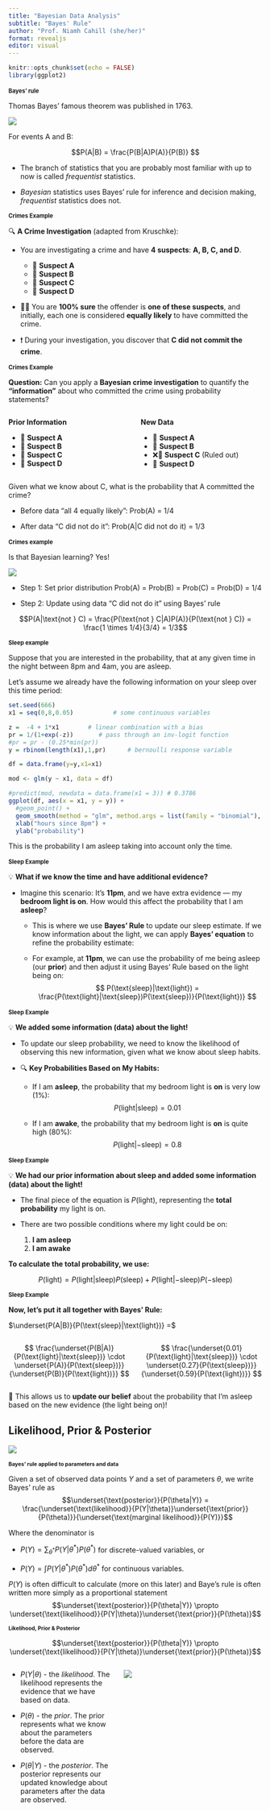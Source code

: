 ```yaml
---
title: "Bayesian Data Analysis"
subtitle: "Bayes' Rule"
author: "Prof. Niamh Cahill (she/her)"
format: revealjs
editor: visual
---
```


```r
knitr::opts_chunk$set(echo = FALSE)
library(ggplot2)
```

## Bayes' rule {style="font-size: 80%;"}

Thomas Bayes' famous theorem was published in 1763.

![](images/images-2-01.jpeg)

For events A and B:

$$P(A|B) = \frac{P(B|A)P(A)}{P(B)} $$

-   The branch of statistics that you are probably most familiar with up to now is called *frequentist* statistics.

-   *Bayesian* statistics uses Bayes' rule for inference and decision making, *frequentist* statistics does not.

## Crimes Example {style="font-size: 80%;"}

🔍 **A Crime Investigation** (adapted from Kruschke):

-   You are investigating a crime and have **4 suspects**: **A, B, C, and D**.

    -   👤 **Suspect A**\
    -   👤 **Suspect B**\
    -   👤 **Suspect C**\
    -   👤 **Suspect D**

-   🕵‍♂️ You are **100% sure** the offender is **one of these suspects**, and initially, each one is considered **equally likely** to have committed the crime.

-   ❗ During your investigation, you discover that **C did not commit the crime**.

## Crimes Example {style="font-size: 80%;"}

**Question:** Can you apply a **Bayesian crime investigation** to quantify the **"information"** about who committed the crime using probability statements?

::: columns
::: {.column width="50%"}
**Prior Information**

-   👤 **Suspect A**\
-   👤 **Suspect B**\
-   👤 **Suspect C**
-   👤 **Suspect D**
:::

::: {.column width="50%"}
**New Data**

-   👤 **Suspect A**\
-   👤 **Suspect B**\
-   ❌👤 **Suspect C** (Ruled out)
-   👤 **Suspect D**
:::
:::

Given what we know about C, what is the probability that A committed the crime?

::: incremental
-   Before data “all 4 equally likely”: Prob(A) = 1/4

-   After data “C did not do it”: Prob(A\|C did not do it) = 1/3
:::

## Crimes example {style="font-size: 80%;"}

Is that Bayesian learning? Yes!

![](images/bayesian-machine-learning-appplications-examples.png)

-   Step 1: Set prior distribution Prob(A) = Prob(B) = Prob(C) = Prob(D) = 1/4

-   Step 2: Update using data “C did not do it” using Bayes’ rule

$$P(A|\text{not } C) = \frac{P(\text{not } C|A)P(A)}{P(\text{not } C)} = \frac{1 \times 1/4}{3/4}  = 1/3$$

## Sleep example {style="font-size: 80%;"}

Suppose that you are interested in the probability, that at any given time in the night between 8pm and 4am, you are asleep.

Let's assume we already have the following information on your sleep over this time period:

```r
set.seed(666)
x1 = seq(0,8,0.05)           # some continuous variables 

z =  -4 + 1*x1        # linear combination with a bias
pr = 1/(1+exp(-z))       # pass through an inv-logit function
#pr = pr - (0.25*min(pr))
y = rbinom(length(x1),1,pr)      # bernoulli response variable

df = data.frame(y=y,x1=x1)

mod <- glm(y ~ x1, data = df)

#predict(mod, newdata = data.frame(x1 = 3)) # 0.3786
ggplot(df, aes(x = x1, y = y)) +
  #geom_point() +
  geom_smooth(method = "glm", method.args = list(family = "binomial"), se = FALSE) +
  xlab("hours since 8pm") +
  ylab("probability")
```

This is the probability I am asleep taking into account only the time.

## Sleep Example {style="font-size: 80%;"}

<!-- <style> -->

<!-- .nobullet li { -->

<!--   list-style-type: none; -->

<!-- } -->

<!-- </style> -->

💡 **What if we know the time and have additional evidence?**

::: incremental
<!-- <div class="nobullet"> -->

-   Imagine this scenario: It's **11pm**, and we have extra evidence — my **bedroom light is on**. How would this affect the probability that I am **asleep**? <!-- <div> -->

    -   This is where we use **Bayes' Rule** to update our sleep estimate. If we know information about the light, we can apply **Bayes' equation** to refine the probability estimate:

    -   For example, at **11pm**, we can use the probability of me being asleep (our **prior**) and then adjust it using Bayes' Rule based on the light being on: $$
          P(\text{sleep}|\text{light}) = \frac{P(\text{light}|\text{sleep})P(\text{sleep})}{P(\text{light})}
          $$
:::

## Sleep Example {style="font-size: 80%;"}

💡 **We added some information (data) about the light!**

::: incremental
-   To update our sleep probability, we need to know the likelihood of observing this new information, given what we know about sleep habits.

-   🔍 **Key Probabilities Based on My Habits:**

    -   If I am **asleep**, the probability that my bedroom light is **on** is very low (1%):\
        $$P(\text{light|sleep}) = 0.01$$

    -   If I am **awake**, the probability that my bedroom light is **on** is quite high (80%):\
        $$P(\text{light|−sleep}) = 0.8$$
:::

## Sleep Example {style="font-size: 80%;"}

💡 **We had our prior information about sleep and added some information (data) about the light!**

-   The final piece of the equation is $P(\text{light})$, representing the **total probability** my light is on.

-   There are two possible conditions where my light could be on:

    1.  **I am asleep**\
    2.  **I am awake**

**To calculate the total probability, we use:**

$$
P(\text{light}) = P(\text{light|sleep})P(\text{sleep}) + P(\text{light|−sleep})P(\text{−sleep})
$$

## Sleep Example {style="font-size: 80%;"}

**Now, let's put it all together with Bayes' Rule:**

$\underset{P(A|B)}{P(\text{sleep}|\text{light})} =$

::: columns
::: {.column width="50%"}
$$
 \frac{\underset{P(B|A)}{P(\text{light}|\text{sleep})} \cdot \underset{P(A)}{P(\text{sleep})}}{\underset{P(B)}{P(\text{light})}}
$$
:::

::: {.column width="50%"}
$$
 \frac{\underset{0.01}{P(\text{light}|\text{sleep})} \cdot \underset{0.27}{P(\text{sleep})}}{\underset{0.59}{P(\text{light})}}
$$
:::
:::

🎯 This allows us to **update our belief** about the probability that I’m asleep based on the new evidence (the light being on)!

## Likelihood, Prior & Posterior

![](images/bayesian-machine-learning-appplications-examples.png)

## Bayes' rule applied to parameters and data {style="font-size: 75%;"}

Given a set of observed data points $Y$ and a set of parameters $\theta$, we write Bayes' rule as $$\underset{\text{posterior}}{P(\theta|Y)} = \frac{\underset{\text{likelihood}}{P(Y|\theta)}\underset{\text{prior}}{P(\theta)}}{\underset{\text{marginal likelihood}}{P(Y)}}$$

Where the denominator is

-   $P(Y) = \sum_{\theta^*}P(Y|\theta^*)P(\theta^*)$ for discrete-valued variables, or

-   $P(Y) = \int P(Y|\theta^*)P(\theta^*) d\theta^*$ for continuous variables.

$P(Y)$ is often difficult to calculate (more on this later) and Baye's rule is often written more simply as a proportional statement $$\underset{\text{posterior}}{P(\theta|Y)} \propto \underset{\text{likelihood}}{P(Y|\theta)}\underset{\text{prior}}{P(\theta)}$$

## Likelihood, Prior & Posterior {style="font-size: 75%;"}

$$\underset{\text{posterior}}{P(\theta|Y)} \propto \underset{\text{likelihood}}{P(Y|\theta)}\underset{\text{prior}}{P(\theta)}$$

::: columns
::: {.column width="43%"}
-   $P(Y|\theta)$ - the *likelihood*. The likelihood represents the evidence that we have based on data.

-   $P(\theta)$ - the *prior*. 
The prior represents what we know about the parameters before the data are observed.

-   $P(\theta|Y)$ - the *posterior*. 
The posterior represents our updated knowledge about parameters after the data are observed.
:::

::: {.column width="57%"}
![](images/PictureBayes.png){fig-align="center"}
:::
:::

<!-- ## Disease screening example {style="font-size: 80%;"} -->

<!-- -   Suppose there is a test for a disease that has a sensitivity of 80% (i.e., if 100 people that have the disease take the test then 80 of them will get a positive result). -->

<!-- P(+iv\|disease) = 0.8 -->

<!-- -   Suppose the chance of having this disease is 2%. -->

<!-- P(disease) = 0.02 -->

<!-- -   Suppose we also know that the test gives false positive results 5% of the time (this relates to specificity of the test). -->

<!-- P(+iv\|no disease) = 0.05 -->

<!-- What is the probability you have the disease given that you receive a positive test result? -->

<!-- $$P(\text{disease}|+iv) = \frac{P(+ive|\text{disease})P(\text{disease})}{P(+ive)}$$ -->

<!-- ## Disease screening example -->

<!-- Find the probability that a person has the disease given they get a positive test result. -->

<!-- (1) $P(+ive|\text{disease})P(\text{disease}) = 0.8 \times 0.02$ -->

<!-- (2) $P(+ive) = P(+ive|\text{disease})P(\text{disease}) + P(+ive|\text{no disease})P(\text{no disease}) = 0.065$ -->

<!-- $$P(\text{disease}|+iv) = \frac{0.8 \times 0.02}{0.065} = 0.25$$ -->

<!-- -   So even with a positive test result for a test with an 80% "hit rate", the probability of having the disease is only 25% -->

<!-- -   The lower probability is a consequence of the low *prior* probability of the disease and the non-negligible false positive rate. -->
